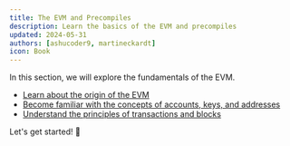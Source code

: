 ```yaml
---
title: The EVM and Precompiles
description: Learn the basics of the EVM and precompiles
updated: 2024-05-31
authors: [ashucoder9, martineckardt]
icon: Book
---
```


In this section, we will explore the fundamentals of the EVM.

- [Learn about the origin of the EVM](/course/customizing-evm/02-intro-to-evm/01-origin-of-evm)
- [Become familiar with the concepts of accounts, keys, and addresses](/course/customizing-evm/02-intro-to-evm/02-accounts-keys-address)
- [Understand the principles of transactions and blocks](/course/customizing-evm/02-intro-to-evm/03-transactons-and-blocks)

Let's get started! 🚀
